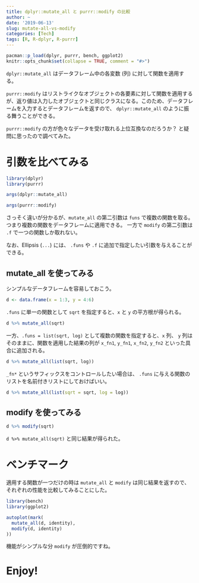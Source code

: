 ```yaml
---
title: dplyr::mutate_all と purrr::modify の比較
author: ~
date: '2019-06-13'
slug: mutate-all-vs-modify
categories: [Tech]
tags: [R, R-dplyr, R-purrr]
---
```


```r
pacman::p_load(dplyr, purrr, bench, ggplot2)
knitr::opts_chunk$set(collapse = TRUE, comment = "#>")
```


`dplyr::mutate_all` はデータフレーム中の各変数 (列) に対して関数を適用する。

`purrr::modify` はリストライクなオブジェクトの各要素に対して関数を適用するが、返り値は入力したオブジェクトと同じクラスになる。このため、データフレームを入力するとデータフレームを返すので、 `dplyr::mutate_all` のように振る舞うことができる。

`purrr::modify` の方が色々なデータを受け取れる上位互換なのだろうか？ と疑問に思ったので調べてみた。

# 引数を比べてみる

```r
library(dplyr)
library(purrr)
```


```r
args(dplyr::mutate_all)

args(purrr::modify)
```

さっそく違いが分かるが、`mutate_all` の第二引数は `funs` で複数の関数を取る。つまり複数の関数をデータフレームに適用できる。
一方で `modify` の第二引数は `.f` で一つの関数しか取れない。

なお、Ellipsis (`...`) には、 `.funs` や `.f` に追加で指定したい引数を与えることができる。

## mutate_all を使ってみる

シンプルなデータフレームを容易しておこう。

```r
d <- data.frame(x = 1:3, y = 4:6)
```

`.funs` に単一の関数として `sqrt` を指定すると、`x` と `y` の平方根が得られる。

```r
d %>% mutate_all(sqrt)
```

一方、`.funs = list(sqrt, log)` として複数の関数を指定すると、`x` 列、 `y` 列はそのままに、関数を適用した結果の列が `x_fn1`, `y_fn1`, `x_fn2`, `y_fn2` といった具合に追加される。

```r
d %>% mutate_all(list(sqrt, log))
```

`_fn*` というサフィックスをコントロールしたい場合は、 `.funs` に与える関数のリストを名前付きリストにしておけばいい。

```r
d %>% mutate_all(list(sqrt = sqrt, log = log))
```

## modify を使ってみる

```r
d %>% modify(sqrt)
```

`d %>% mutate_all(sqrt)` と同じ結果が得られた。

# ベンチマーク

適用する関数が一つだけの時は `mutate_all` と `modify` は同じ結果を返すので、それぞれの性能を比較してみることにした。

```r
library(bench)
library(ggplot2)
```


```r
autoplot(mark(
  mutate_all(d, identity),
  modify(d, identity)
))
```

機能がシンプルな分 `modify` が圧倒的ですね。

# Enjoy!
